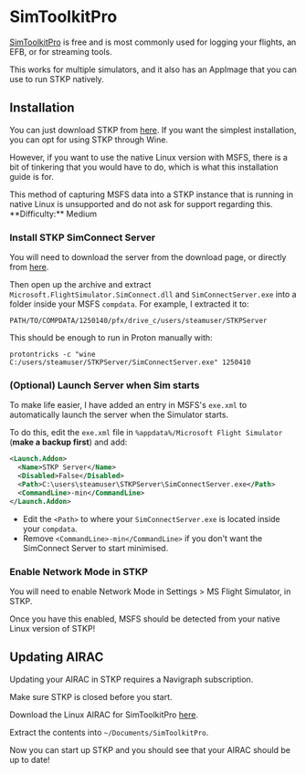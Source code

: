 
# SimToolkitPro

[SimToolkitPro](https://navigraph.com/products/navigation-data) is free and is most commonly used for logging your flights, an EFB, or for streaming tools.

This works for multiple simulators, and it also has an AppImage that you can use to run STKP natively.

## Installation

You can just download STKP from [here](https://simtoolkitpro.co.uk/download). If you want the simplest installation,
you can opt for using STKP through Wine.

However, if you want to use the native Linux version with MSFS, there is a bit of tinkering that you would have to do,
which is what this installation guide is for.

<Callout type="warning" emoji="⚠️">
  This method of capturing MSFS data into a STKP instance that is running in
  native Linux is unsupported and do not ask for support regarding this.
</Callout>

<Callout type="info" emoji="ℹ️">
  **Difficulty:** Medium
</Callout>

<Steps>

### Install STKP SimConnect Server

You will need to download the server from the download page, or directly from
[here](https://simtoolkitpro.co.uk/download/get/server).

Then open up the archive and extract `Microsoft.FlightSimulator.SimConnect.dll` and `SimConnectServer.exe` into a folder
inside your MSFS `compdata`. For example, I extracted it to:

```
PATH/TO/COMPDATA/1250140/pfx/drive_c/users/steamuser/STKPServer
```

This should be enough to run in Proton manually with:

```shell copy
protontricks -c "wine C:/users/steamuser/STKPServer/SimConnectServer.exe" 1250410
```

### (Optional) Launch Server when Sim starts

To make life easier, I have added an entry in MSFS's `exe.xml` to automatically launch the server when the Simulator
starts.

To do this, edit the `exe.xml` file in `%appdata%/Microsoft Flight Simulator` (**make a backup first**) and add:

```xml filename="exe.xml" copy
<Launch.Addon>
  <Name>STKP Server</Name>
  <Disabled>False</Disabled>
  <Path>C:\users\steamuser\STKPServer\SimConnectServer.exe</Path>
  <CommandLine>-min</CommandLine>
</Launch.Addon>
```

- Edit the `<Path>` to where your `SimConnectServer.exe` is located inside your `compdata`.
- Remove `<CommandLine>-min</CommandLine>` if you don't want the SimConnect Server to start minimised.

### Enable Network Mode in STKP

You will need to enable Network Mode in Settings > MS Flight Simulator, in STKP.

Once you have this enabled, MSFS should be detected from your native Linux version of STKP!

</Steps>

## Updating AIRAC

Updating your AIRAC in STKP requires a Navigraph subscription.

Make sure STKP is closed before you start.

Download the Linux AIRAC for SimToolkitPro [here](https://navigraph.com/downloads).

Extract the contents into `~/Documents/SimToolkitPro`.

Now you can start up STKP and you should see that your AIRAC should be up to date!
